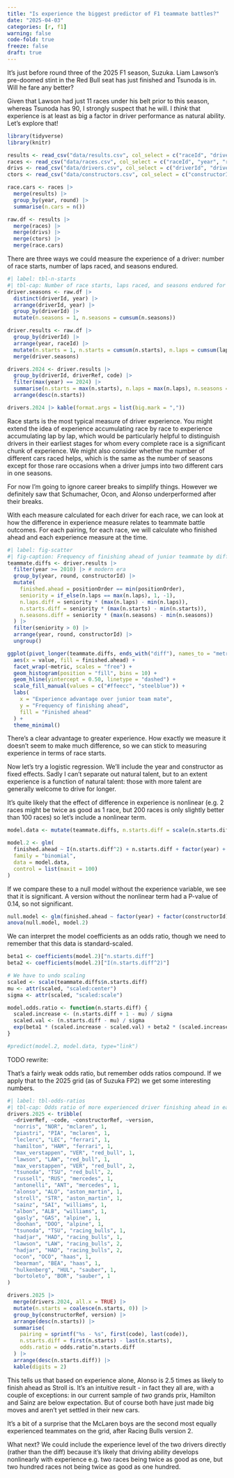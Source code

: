 ```yaml
---
title: "Is experience the biggest predictor of F1 teammate battles?"
date: "2025-04-03"
categories: [r, f1]
warning: false
code-fold: true
freeze: false
draft: true
---
```


It's just before round three of the 2025 F1 season, Suzuka. Liam Lawson's pre-doomed stint in the Red Bull seat has just finished and Tsunoda is in. Will he fare any better?

Given that Lawson had just 11 races under his belt prior to this season, whereas Tsunoda has 90, I strongly suspect that he will. I _think_ that experience is at least as big a factor in driver performance as natural ability. Let's explore that!

```r
library(tidyverse)
library(knitr)

results <- read_csv("data/results.csv", col_select = c("raceId", "driverId", "constructorId", "positionOrder", "laps", "milliseconds"), col_types = "iiidii", na = "\\N", show_col_types = FALSE)
races <- read_csv("data/races.csv", col_select = c("raceId", "year", "round"), col_types = "iii", show_col_types = FALSE)
drivs <- read_csv("data/drivers.csv", col_select = c("driverId", "driverRef", "code"), na = "\\N", show_col_types = FALSE)
ctors <- read_csv("data/constructors.csv", col_select = c("constructorId", "constructorRef"), show_col_types = FALSE)

race.cars <- races |>
  merge(results) |>
  group_by(year, round) |>
  summarise(n.cars = n())

raw.df <- results |>
  merge(races) |>
  merge(drivs) |>
  merge(ctors) |>
  merge(race.cars)
```

There are three ways we could measure the experience of a driver: number of race starts, number of laps raced, and seasons endured.

```r
#| label: tbl-n-starts
#| tbl-cap: Number of race starts, laps raced, and seasons endured for drivers who raced in 2024.
driver.seasons <- raw.df |>
  distinct(driverId, year) |>
  arrange(driverId, year) |>
  group_by(driverId) |>
  mutate(n.seasons = 1, n.seasons = cumsum(n.seasons))

driver.results <- raw.df |>
  group_by(driverId) |>
  arrange(year, raceId) |>
  mutate(n.starts = 1, n.starts = cumsum(n.starts), n.laps = cumsum(laps)) |>
  merge(driver.seasons)

drivers.2024 <- driver.results |>
  group_by(driverId, driverRef, code) |>
  filter(max(year) == 2024) |>
  summarise(n.starts = max(n.starts), n.laps = max(n.laps), n.seasons = max(n.seasons)) |>
  arrange(desc(n.starts))

drivers.2024 |> kable(format.args = list(big.mark = ","))
```

Race starts is the most typical measure of driver experience. You might extend the idea of experience accumulating race by race to experience accumulating lap by lap, which would be particularly helpful to distinguish drivers in their earliest stages for whom every complete race is a significant chunk of experience. We might also consider whether the number of different cars raced helps, which is the same as the number of seasons except for those rare occasions when a driver jumps into two different cars in one seasons.

For now I'm going to ignore career breaks to simplify things. However we definitely saw that Schumacher, Ocon, and Alonso underperformed after their breaks.

With each measure calculated for each driver for each race, we can look at how the difference in experience measure relates to teammate battle outcomes. For each pairing, for each race, we will calculate who finished ahead and each experience measure at the time.


```r
#| label: fig-scatter
#| fig-caption: Frequency of finishing ahead of junior teammate by different measures of experience.
teammate.diffs <- driver.results |>
  filter(year >= 2010) |> # modern era
  group_by(year, round, constructorId) |>
  mutate(
    finished.ahead = positionOrder == min(positionOrder),
    seniority = if_else(n.laps == max(n.laps), 1, -1),
    n.laps.diff = seniority * (max(n.laps) - min(n.laps)),
    n.starts.diff = seniority * (max(n.starts) - min(n.starts)),
    n.seasons.diff = seniority * (max(n.seasons) - min(n.seasons))
  ) |>
  filter(seniority > 0) |>
  arrange(year, round, constructorId) |>
  ungroup()

ggplot(pivot_longer(teammate.diffs, ends_with("diff"), names_to = "metric")) +
  aes(x = value, fill = finished.ahead) +
  facet_wrap(~metric, scales = "free") +
  geom_histogram(position = "fill", bins = 10) +
  geom_hline(yintercept = 0.50, linetype = "dashed") +
  scale_fill_manual(values = c("#ffeecc", "steelblue")) +
  labs(
    x = "Experience advantage over junior team mate",
    y = "Frequency of finishing ahead",
    fill = "Finished ahead"
  ) +
  theme_minimal()
```

There's a clear advantage to greater experience. How exactly we measure it doesn't seem to make much difference, so we can stick to measuring experience in terms of race starts.

Now let's try a logistic regression. We'll include the year and constructor as fixed effects. Sadly I can't separate out natural talent, but to an extent experience is a function of natural talent: those with more talent are generally welcome to drive for longer.

It's quite likely that the effect of difference in experience is nonlinear (e.g. 2 races might be twice as good as 1 race, but 200 races is only slightly better than 100 races) so let's include a nonlinear term.

```r
model.data <- mutate(teammate.diffs, n.starts.diff = scale(n.starts.diff))

model.2 <- glm(
  finished.ahead ~ I(n.starts.diff^2) + n.starts.diff + factor(year) + factor(constructorId),
  family = "binomial",
  data = model.data,
  control = list(maxit = 100)
)
```

If we compare these to a null model without the experience variable, we see that it is significant. A version without the nonlinear term had a P-value of 0.14, so not significant.

```r
null.model <- glm(finished.ahead ~ factor(year) + factor(constructorId), family = "binomial", data = model.data)
anova(null.model, model.2)
```

We can interpret the model coefficients as an odds ratio, though we need to remember that this data is standard-scaled.

```r
beta1 <- coefficients(model.2)["n.starts.diff"]
beta2 <- coefficients(model.2)["I(n.starts.diff^2)"]

# We have to undo scaling
scaled <- scale(teammate.diffs$n.starts.diff)
mu <- attr(scaled, "scaled:center")
sigma <- attr(scaled, "scaled:scale")

model.odds.ratio <- function(n.starts.diff) {
  scaled.increase <- (n.starts.diff + 1 - mu) / sigma
  scaled.val <- (n.starts.diff - mu) / sigma
  exp(beta1 * (scaled.increase - scaled.val) + beta2 * (scaled.increase^2 - scaled.val^2))
}

#predict(model.2, model.data, type="link")
```

TODO rewrite:

That's a fairly weak odds ratio, but remember odds ratios compound. If we apply that to the 2025 grid (as of Suzuka FP2) we get some interesting numbers.

```r
#| label: tbl-odds-ratios
#| tbl-cap: Odds ratio of more experienced driver finishing ahead in each 2025 team version.
drivers.2025 <- tribble(
  ~driverRef, ~code, ~constructorRef, ~version,
  "norris", "NOR", "mclaren", 1,
  "piastri", "PIA", "mclaren", 1,
  "leclerc", "LEC", "ferrari", 1,
  "hamilton", "HAM", "ferrari", 1,
  "max_verstappen", "VER", "red_bull", 1,
  "lawson", "LAW", "red_bull", 1,
  "max_verstappen", "VER", "red_bull", 2,
  "tsunoda", "TSU", "red_bull", 2,
  "russell", "RUS", "mercedes", 1,
  "antonelli", "ANT", "mercedes", 1,
  "alonso", "ALO", "aston_martin", 1,
  "stroll", "STR", "aston_martin", 1,
  "sainz", "SAI", "williams", 1,
  "albon", "ALB", "williams", 1,
  "gasly", "GAS", "alpine", 1,
  "doohan", "DOO", "alpine", 1,
  "tsunoda", "TSU", "racing_bulls", 1,
  "hadjar", "HAD", "racing_bulls", 1,
  "lawson", "LAW", "racing_bulls", 2,
  "hadjar", "HAD", "racing_bulls", 2,
  "ocon", "OCO", "haas", 1,
  "bearman", "BEA", "haas", 1,
  "hulkenberg", "HUL", "sauber", 1,
  "bortoleto", "BOR", "sauber", 1
)

drivers.2025 |>
  merge(drivers.2024, all.x = TRUE) |>
  mutate(n.starts = coalesce(n.starts, 0)) |>
  group_by(constructorRef, version) |>
  arrange(desc(n.starts)) |>
  summarise(
    pairing = sprintf("%s - %s", first(code), last(code)),
    n.starts.diff = first(n.starts) - last(n.starts),
    odds.ratio = odds.ratio^n.starts.diff
  ) |>
  arrange(desc(n.starts.diff)) |>
  kable(digits = 2)
```

This tells us that based on experience alone, Alonso is 2.5 times as likely to finish ahead as Stroll is. It's an intuitive result - in fact they all are, with a couple of exceptions: in our current sample of _two_ grands prix, Hamilton and Sainz are below expectation. But of course both have just made big moves and aren't yet settled in their new cars.

It's a bit of a surprise that the McLaren boys are the second most equally experienced teammates on the grid, after Racing Bulls version 2.

What next? We could include the experience level of the two drivers directly (rather than the diff) because it's likely that driving ability develops nonlinearly with experience e.g. two races being twice as good as one, but two hundred races not being twice as good as one hundred.

